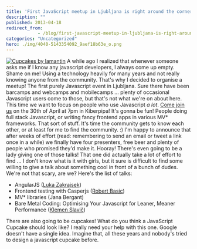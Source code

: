 ```yaml
---
title: 'First JavaScript meetup in Ljubljana is right around the corner'
description: ""
published: 2013-04-18
redirect_from: 
            - /blog/first-javascript-meetup-in-ljubljana-is-right-around-the-corner/swizec/6137
categories: "Uncategorized"
hero: ./img/4040-5143354092_9aef18b63e_o.png
---
```


[![Cupcakes by lamantin](./img/4040-5143354092_9aef18b63e_o.png "Cupcakes by lamantin")](http://www.flickr.com/photos/lamantin/5143354092/sizes/m/in/photostream/) A while ago I realized that whenever someone asks me if I know any javascript developers, I always come up empty. Shame on me! Using a technology heavily for many years and not really knowing anyone from the community. That's why I decided to organise a meetup! The first purely Javascript event in Ljubljana. Sure there have been barcamps and webcamps and mobilecamps ... plenty of occasional Javascript users come to those, but that's not what we're on about here. This time we want to focus on people who use Javascript _a lot_. [Come join us](http://www.meetup.com/Ljubljana-JavaScript-User-Group/events/112046942/) on the 30th of April at 7pm in Kiberpipa! It's gonna be fun! People doing full stack Javascript, or writing fancy frontend apps in various MV\* frameworks. That sort of stuff. It's time the community gets to know each other, or at least for me to find the community. :) I'm happy to announce that after weeks of effort (read: remembering to send an email or tweet a link once in a while) we finally have four presenters, free beer and plenty of people who promised they'd make it. Hooray! There's even going to be a lady giving one of those talks! That one did actually take a lot of effort to find ... I don't know what is it with girls, but it sure is difficult to find some willing to give a talk about something cool in front of a bunch of dudes. We're not that scary, are we? Here's the list of talks:

-   AngularJS ([Luka Zakrajsek](https://twitter.com/bancek))
-   Frontend testing with Casperjs ([Robert Basic](https://twitter.com/robertbasic))
-   MV\* libraries (Jana Bergant)
-   Bare Metal Coding: Optimising Your Javascript for Leaner, Meaner Performance ([Klemen Slavič](https://twitter.com/krofdrakula))

There are also going to be cupcakes! What do you think a JavaScript Cupcake should look like? I really need your help with this one. Google doesn't have a single idea. Imagine that, all these years and nobody's tried to design a javascript cupcake before.
